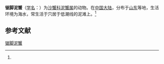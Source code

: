{{Speciesbox
| name = 锯脚泥蟹
| status = 
| status_system = 
| image = 
| genus = Ilyoplax
| species = dentimerosa
| authority = (Shen, 1932)<ref name='id11963'>{{cite web| url =http://www.bioinfo.cn/db05/BjdwSpecies.php?action=view&id=11963| title =锯脚泥蟹| work =《中国动物物种编目数据库》| publisher =中国科学院微生物研究所| author =中国科学院动物研究所| accessdate =2009-04-28| deadurl =yes| archiveurl =https://web.archive.org/web/20160305060610/http://www.bioinfo.cn/db05/BjdwSpecies.php?action=view&id=11963| archivedate =2016-03-05}}</ref>
}}

'''锯脚泥蟹'''（[[学名|学名]]：{{lang|la|''Ilyoplax dentimerosa''}}）为[[沙蟹科|沙蟹科]][[泥蟹属|泥蟹属]]的动物。在[[中国大陆|中国大陆]]，分布于[[山东|山东]]等地，生活环境为海水，常生活于穴居于低潮线的泥滩上。<ref name='id11963'/>

== 参考文献 ==
{{reflist}}

{{Wikispecies|Ilyoplax dentimerosa}}
{{Taxonbar|from=Q13359386}}

[[Category:泥蟹属|锯脚泥蟹]]


{{螃蟹小作品}}